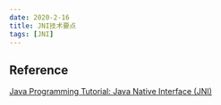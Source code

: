 ```yaml
---
date: 2020-2-16
title: JNI技术要点
tags: [JNI]
---
```


## Reference

[Java Programming Tutorial: Java Native Interface (JNI)](https://www3.ntu.edu.sg/home/ehchua/programming/java/JavaNativeInterface.html)
